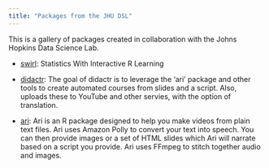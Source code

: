 ```yaml
---
title: "Packages from the JHU DSL"
---
```


This is a gallery of packages created in collaboration with the Johns Hopkins Data Science Lab. 

* [swirl](https://swirlstats.com): Statistics With Interactive R Learning

* [didactr](https://github.com/muschellij2/didactr): The goal of didactr is to leverage the ‘ari’ package and other tools to create automated courses from slides and a script. Also, uploads these to YouTube and other servies, with the option of translation.

* [ari](https://github.com/muschellij2/ari): Ari is an R package designed to help you make videos from plain text files. Ari uses Amazon Polly to convert your text into speech. You can then provide images or a set of HTML slides which Ari will narrate based on a script you provide. Ari uses FFmpeg to stitch together audio and images.

